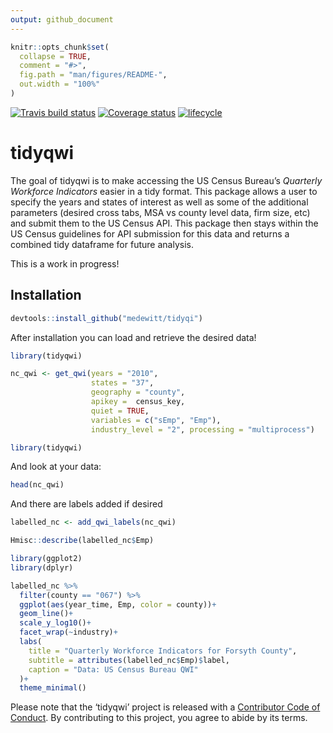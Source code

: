 ```yaml
---
output: github_document
---
```


<!-- README.md is generated from README.Rmd. Please edit that file -->

```r
knitr::opts_chunk$set(
  collapse = TRUE,
  comment = "#>",
  fig.path = "man/figures/README-",
  out.width = "100%"
)
```
[![Travis build status](https://travis-ci.org/medewitt/tidyqwi.svg?branch=master)](https://travis-ci.org/medewitt/tidyqwi) [![Coverage status](https://codecov.io/gh/medewitt/tidyqwi/branch/master/graph/badge.svg)](https://codecov.io/github/medewitt/tidyqwi?branch=master) [![lifecycle](https://img.shields.io/badge/lifecycle-experimental-orange.svg)](https://www.tidyverse.org/lifecycle/#experimental)

# tidyqwi

The goal of tidyqwi is to make accessing the US Census Bureau's _Quarterly Workforce Indicators_ easier in a tidy format. This package allows a user to specify the years and states of interest as well as some of the additional parameters (desired cross tabs, MSA vs county level data, firm size, etc) and submit them to the US Census API. This package then stays within the US Census guidelines for API submission for this data and returns a combined tidy dataframe for future analysis.

This is a work in progress!

## Installation

```r
devtools::install_github("medewitt/tidyqi")
```

After installation you can load and retrieve the desired data!

```r
library(tidyqwi)

nc_qwi <- get_qwi(years = "2010", 
                  states = "37", 
                  geography = "county", 
                  apikey =  census_key, 
                  quiet = TRUE, 
                  variables = c("sEmp", "Emp"), 
                  industry_level = "2", processing = "multiprocess")

```

```r
library(tidyqwi)

```


And look at your data:

```r
head(nc_qwi)
```

And there are labels added if desired

```r
labelled_nc <- add_qwi_labels(nc_qwi)
```


```r
Hmisc::describe(labelled_nc$Emp)
```

```r
library(ggplot2)
library(dplyr)

labelled_nc %>%
  filter(county == "067") %>% 
  ggplot(aes(year_time, Emp, color = county))+
  geom_line()+
  scale_y_log10()+
  facet_wrap(~industry)+
  labs(
    title = "Quarterly Workforce Indicators for Forsyth County",
    subtitle = attributes(labelled_nc$Emp)$label,
    caption = "Data: US Census Bureau QWI"
  )+
  theme_minimal()

```


Please note that the 'tidyqwi' project is released with a [Contributor Code of Conduct](CODE_OF_CONDUCT.md). By contributing to this project, you agree to abide by its terms.
